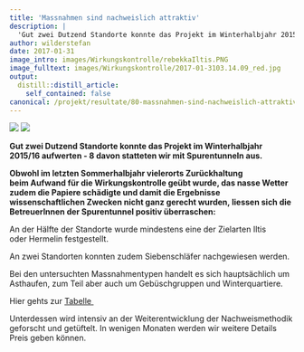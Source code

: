 ```yaml
---
title: 'Massnahmen sind nachweislich attraktiv'
description: |
  'Gut zwei Dutzend Standorte konnte das Projekt im Winterhalbjahr 2015/16 aufwerten - 8 davon statteten wir mit Spurentunneln aus. Obwohl im letzten Sommerhalbjahr vielerorts Zurückhaltung beim Aufwand für die Wirkungskontrolle geübt wurde, das nasse Wetter zudem die Papiere schädigte und damit die Ergebnisse wissenschaftlichen Zwecken nicht ganz gerecht wurden, liessen sich die BetreuerInnen der Spurentunnel positiv überraschen:'
author: wilderstefan
date: 2017-01-31
image_intro: images/Wirkungskontrolle/rebekkaIltis.PNG
image_fulltext: images/Wirkungskontrolle/2017-01-3103.14.09_red.jpg
output:
  distill::distill_article:
    self_contained: false
canonical: /projekt/resultate/80-massnahmen-sind-nachweislich-attraktiv
---
```


![](images/Wirkungskontrolle/rebekkaIltis.PNG) <!--image_intro-->
![](images/Wirkungskontrolle/2017-01-3103.14.09_red.jpg) <!--image_fulltext-->

**Gut zwei Dutzend Standorte konnte das Projekt im Winterhalbjahr
2015/16 aufwerten - 8 davon statteten wir mit Spurentunneln aus.**

**Obwohl im letzten Sommerhalbjahr vielerorts Zurückhaltung beim Aufwand
für die Wirkungskontrolle geübt wurde, das nasse Wetter zudem die
Papiere schädigte und damit die Ergebnisse wissenschaftlichen Zwecken
nicht ganz gerecht wurden, liessen sich die BetreuerInnen der
Spurentunnel positiv überraschen:**

An der Hälfte der Standorte wurde mindestens eine der Zielarten Iltis
oder Hermelin festgestellt.

An zwei Standorten konnten zudem Siebenschläfer nachgewiesen werden.

Bei den untersuchten Massnahmentypen handelt es sich hauptsächlich um
Asthaufen, zum Teil aber auch um Gebüschgruppen und Winterquartiere.

Hier gehts
zur [Tabelle ](http://www.wieselundco.ch/images/Wirkungskontrolle/WK_Master_2016.xlsx)

Unterdessen wird intensiv an der Weiterentwicklung der Nachweismethodik
geforscht und getüftelt. In wenigen Monaten werden wir weitere Details
Preis geben können. 

 

<!--http://wieselundco.ch/projekt/resultate/80-massnahmen-sind-nachweislich-attraktiv-->
